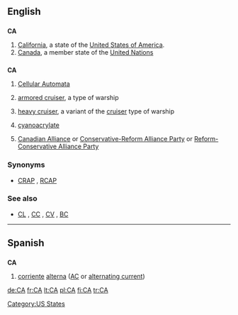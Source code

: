 {{also|Appendix:Variations of "ca"}}
==English==

==={{abbreviation}}===
'''CA'''

# [[California]], a state of the [[United States of America]].
# [[Canada]], a member state of the [[United Nations]]

==={{initialism}}===
'''CA'''

# {{computing}} [[Cellular Automata]]
# {{US|nautical}} [[armored cruiser]], a type of warship
# {{US|nautical}} [[heavy cruiser]], a variant of the [[cruiser]] type of warship
# {{organic compound}} [[cyanoacrylate]]
# {{Canada|politics}} [[Canadian Alliance]] or [[Conservative-Reform Alliance Party]] or [[Reform-Conservative Alliance Party]]

===Synonyms===
* {{sense|Canadian politics}} [[CRAP]] , [[RCAP]]

===See also===
* {{sense|US navy}} [[CL]] , [[CC]] , [[CV]] , [[BC]]

[[Category:US States]]

----

==Spanish==

==={{abbreviation|Spanish}}===
'''CA'''

# [[corriente]] [[alterna]] ([[AC]] or [[alternating current]])

[[de:CA]]
[[fr:CA]]
[[lt:CA]]
[[pl:CA]]
[[fi:CA]]
[[tr:CA]]